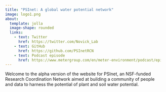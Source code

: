 ```yaml
---
title: "PSInet: A global water potential network"
image: logo1.png
about:
  template: jolla
  image-shape: rounded
  links: 
    - text: Twitter
      href: https://twitter.com/Novick_Lab
    - text: GitHub
      href: https://github.com/PSInetRCN
    - text: Podcast episode
      href: https://www.metergroup.com/en/meter-environment/podcast/episode-24-building-national-water-potential-network
---
```


Welcome to the alpha version of the website for PSInet, an NSF-funded Research Coordination Network aimed at building a community of people and data to harness the potential of plant and soil water potential.
